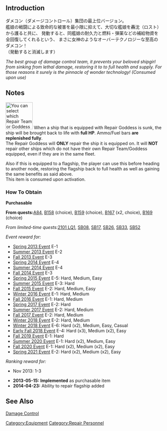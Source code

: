 {{EquipmentInfo|43}}

==Introduction==
ダメコン（ダメージコントロール）集団の最上位バージョン。<br>
艦娘の戦闘による致命的な被害を最小限に抑えて、大切な艦娘を轟沈（ロスト）から護ると共に、
発動すると、同艦娘の耐久力と燃料・弾薬などの補給物資を全回復してくれるという、
まさに女神のようなオーバーテクノロジーな至高のダメコン！<br>
（発動すると消滅します）

''The best group of damage control team, it prevents your beloved shipgirl from sinking from lethal damage, restoring it to to full health and supply. For those reasons it surely is the pinnacle of wonder technology! (Consumed upon use)''

==Notes==
[[File:Repair Team and-or Goddes on flagship.png|thumb|87x87px|You can select which Repair Team or Goddess to be consumed to advance.]]
When a ship that is equipped with Repair Goddess is sunk, the ship will be brought back to life with '''full HP'''. Ammo/Fuel bars '''are replenished fully'''.<br>

The Repair Goddess will '''ONLY''' repair the ship it is equipped on. It will '''NOT''' repair other ships which do not have their own Repair Team/Goddess equipped, even if they are in the same fleet. 

Also if this is equipped to a flagship, the player can use this before heading to another node, restoring the flagship back to full health as well as gaining the same benefits as said above. <br> 

This item is consumed upon activation.

<div class="mw-collapsible"><h3>How To Obtain</h3>
<div class="mw-collapsible-content">
'''Purchasable'''

'''From quests: '''[[Quests#A84|A84]], [[Quests#B158|B158]] (choice), [[Quests#B159|B159]] (choice), [[Quests#B167|B167]] (x2, choice), [[Quests#B169|B169]] (choice)

''From limited-time quests: ''[[Quests/Seasonal#2101 LQ1|2101 LQ1]], [[Quests/Seasonal#SB08|SB08]], [[Quests/Seasonal#SB17|SB17]], [[Quests/Seasonal#SB26|SB26]], [[Quests/Seasonal#SB33|SB33]], [[Quests/Seasonal#SB52|SB52]]

''Event reward for:''
* [[Spring 2013 Event]] E-1
* [[Summer 2013 Event]] E-2
* [[Fall 2013 Event]] E-3
* [[Spring 2014 Event]] E-4
* [[Summer 2014 Event]] E-4
* [[Fall 2014 Event]] E-3
* [[Spring 2015 Event]] E-5: Hard, Medium, Easy
* [[Summer 2015 Event]] E-3: Hard
* [[Fall 2015 Event]] E-2: Hard, Medium, Easy
* [[Winter 2016 Event]] E-1: Hard, Medium
* [[Fall 2016 Event]] E-1: Hard, Medium
* [[Spring 2017 Event]] E-2: Hard
* [[Summer 2017 Event]] E-2: Hard, Medium
* [[Fall 2017 Event]] E-2: Hard, Medium
* [[Winter 2018 Event]] E-2: Hard, Medium
* [[Winter 2018 Event]] E-6: Hard (x2), Medium, Easy, Casual
* [[Early Fall 2018 Event]] E-4: Hard (x3), Medium (x2), Easy
* [[Fall 2019 Event]] E-1: Hard
* [[Summer 2020 Event]] E-1: Hard (x2), Medium, Easy
* [[Fall 2020 Event]] E-1: Hard (x2), Medium (x2), Easy
* [[Spring 2021 Event]] E-2: Hard (x2), Medium (x2), Easy

''Ranking reward for:''
* Nov 2013: 1-3

</div></div>


<div class="mw-collapsible><h3>Updates History</h3>
<div class="mw-collapsible-content>
* '''2013-05-15:''' '''Implemented''' as purchasable item
* '''2014-04-23:''' Ability to repair flagship added
</div></div>

==See Also==
[[wikipedia:Damage Control|Damage Control]]
{{Equipmentlist}}
[[Category:Equipment]]
[[Category:Repair Personnel]]